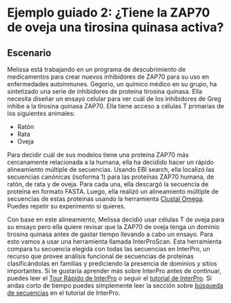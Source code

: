 # Ejemplo guiado 2: ¿Tiene la ZAP70 de oveja una tirosina quinasa activa?

## Escenario

Melissa está trabajando en un programa de descubrimiento de medicamentos
para crear nuevos inhibidores de ZAP70 para su uso en enfermedades
autoinmunes. Gegorio, un químico médico en su grupo, ha sintetizado una
serie de inhibidores de proteína tirosina quinasa. Ella necesita diseñar un
ensayo celular para ver cuál de los inhibidores de Greg inhibe a la tirosina
quinasa ZAP70. Ella tiene acceso a células T primarias de los siguientes
animales:

- Ratón
- Rata
- Oveja

Para decidir cuál de sus modelos tiene una proteína ZAP70 más cercanamente
relacionada a la humana, ella ha decidido hacer un rápido alineamiento
múltiple de secuencias. Usando EBI search, ella localizó las secuencias
canónicas (isoforma 1) para las proteínas ZAP70 humana, de ratón, de rata y de
oveja. Para cada una, ella descargó la secuencia de proteína en formato
FASTA. Luego, ella realizó un alineamiento múltiple de secuencias de estas
proteínas usando la herramienta [Clustal
Omega](https://www.ebi.ac.uk/jdispatcher/msa/clustalo). Puedes repetir su
experimento si quieres.

Con base en este alineamiento, Melissa decidió usar células T de oveja para
su ensayo pero ella quiere revisar que la ZAP70 de oveja tenga un dominio
tirosina quinasa antes de gastar tiempo llevando a cabo un ensayo. Para esto
vamos a usar una herramienta llamada InterProScan. Esta herramienta compara
tu secuencia elegida con todas las secuencias en InterPro, un recurso que
provee análisis funcional de secuencias de proteínas clasificándolas en
familias y prediciendo la presencia de dominios y sitios importantes. Si te
gustaría aprender más sobre InterPro antes de continuar, puedes leer el
[Tour Rápido de
InterPro](https://www.ebi.ac.uk/training/online/course/interpro-quick-tour)
o seguir el [tutorial de
InterPro](https://www.ebi.ac.uk/training/online/course/interpro-functional-and-structural-analysis-protei).
Si andas corto de tiempo puedes simplemente leer la sección sobre [búsqueda
de
secuencias](https://www.ebi.ac.uk/training/online/course/interpro-functional-and-structural-analysis-protei/sequence-searching)
en el tutorial de InterPro.
